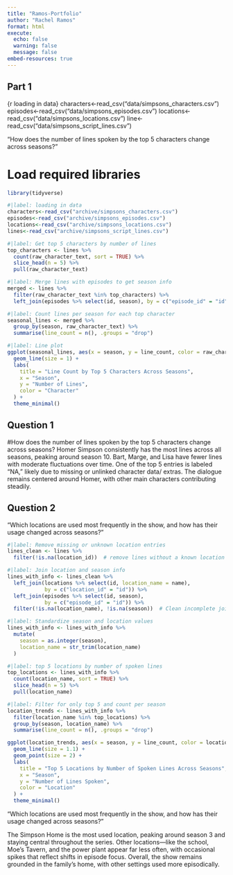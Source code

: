 ```yaml
---
title: "Ramos-Portfolio"
author: "Rachel Ramos"
format: html
execute: 
  echo: false
  warning: false
  message: false
embed-resources: true
---
```


## Part 1
{r loading in data}
characters<-read_csv("data/simpsons_characters.csv")
episodes<-read_csv("data/simpsons_episodes.csv")
locations<-read_csv("data/simpsons_locations.csv")
line<-read_csv("data/simpsons_script_lines.csv")




"How does the number of lines spoken by the top 5 characters change across seasons?"




# Load required libraries

```r
library(tidyverse)
```


```r
#|label: loading in data
characters<-read_csv("archive/simpsons_characters.csv")
episodes<-read_csv("archive/simpsons_episodes.csv")
locations<-read_csv("archive/simpsons_locations.csv")
lines<-read_csv("archive/simpsons_script_lines.csv")

```


```r
#|label: Get top 5 characters by number of lines
top_characters <- lines %>%
  count(raw_character_text, sort = TRUE) %>%
  slice_head(n = 5) %>%
  pull(raw_character_text)
```


```r
#|label: Merge lines with episodes to get season info
merged <- lines %>%
  filter(raw_character_text %in% top_characters) %>%
  left_join(episodes %>% select(id, season), by = c("episode_id" = "id"))
```


```r
#|label: Count lines per season for each top character
seasonal_lines <- merged %>%
  group_by(season, raw_character_text) %>%
  summarise(line_count = n(), .groups = "drop")
```

```r
#|label: Line plot
ggplot(seasonal_lines, aes(x = season, y = line_count, color = raw_character_text)) +
  geom_line(size = 1) +
  labs(
    title = "Line Count by Top 5 Characters Across Seasons",
    x = "Season",
    y = "Number of Lines",
    color = "Character"
  ) +
  theme_minimal()
```


## Question 1
#How does the number of lines spoken by the top 5 characters change across seasons?
Homer Simpson consistently has the most lines across all seasons, peaking around season 10. Bart, Marge, and Lisa have fewer lines with moderate fluctuations over time. One of the top 5 entries is labeled "NA," likely due to missing or unlinked character data/ extras. The dialogue remains centered around Homer, with other main characters contributing steadily.



## Question 2 
"Which locations are used most frequently in the show, and how has their usage changed across seasons?"


```r
#|label: Remove missing or unknown location entries
lines_clean <- lines %>%
  filter(!is.na(location_id))  # remove lines without a known location

```


```r
#|label: Join location and season info
lines_with_info <- lines_clean %>%
  left_join(locations %>% select(id, location_name = name), 
            by = c("location_id" = "id")) %>%
  left_join(episodes %>% select(id, season), 
            by = c("episode_id" = "id")) %>%
  filter(!is.na(location_name), !is.na(season))  # Clean incomplete joins

```


```r
#|label: Standardize season and location values
lines_with_info <- lines_with_info %>%
  mutate(
    season = as.integer(season),
    location_name = str_trim(location_name)
  )
```


```r
#|label: top 5 locations by number of spoken lines
top_locations <- lines_with_info %>%
  count(location_name, sort = TRUE) %>%
  slice_head(n = 5) %>%
  pull(location_name)
```


```r
#|label: Filter for only top 5 and count per season
location_trends <- lines_with_info %>%
  filter(location_name %in% top_locations) %>%
  group_by(season, location_name) %>%
  summarise(line_count = n(), .groups = "drop")
```

```r
ggplot(location_trends, aes(x = season, y = line_count, color = location_name)) +
  geom_line(size = 1.1) +
  geom_point(size = 2) +
  labs(
    title = "Top 5 Locations by Number of Spoken Lines Across Seasons",
    x = "Season",
    y = "Number of Lines Spoken",
    color = "Location"
  ) +
  theme_minimal()
```

"Which locations are used most frequently in the show, and how has their usage changed across seasons?"

The Simpson Home is the most used location, peaking around season 3 and staying central throughout the series. Other locations—like the school, Moe’s Tavern, and the power plant appear far less often, with occasional spikes that reflect shifts in episode focus. Overall, the show remains grounded in the family’s home, with other settings used more episodically.





